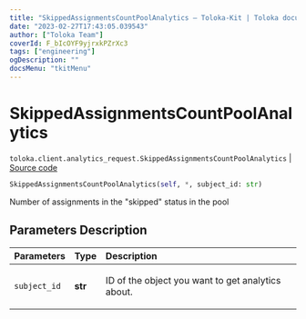 ```yaml
---
title: "SkippedAssignmentsCountPoolAnalytics — Toloka-Kit | Toloka documentation"
date: "2023-02-27T17:43:05.039543"
author: ["Toloka Team"]
coverId: F_bIcOYF9yjrxkPZrXc3
tags: ["engineering"]
ogDescription: ""
docsMenu: "tkitMenu"
---
```


# SkippedAssignmentsCountPoolAnalytics
`toloka.client.analytics_request.SkippedAssignmentsCountPoolAnalytics` | [Source code](https://github.com/Toloka/toloka-kit/blob/v1.1.4/src/client/analytics_request.py#L85)

```python
SkippedAssignmentsCountPoolAnalytics(self, *, subject_id: str)
```

Number of assignments in the "skipped" status in the pool

## Parameters Description

| Parameters | Type | Description |
| :----------| :----| :-----------|
`subject_id`|**str**|<p>ID of the object you want to get analytics about.</p>